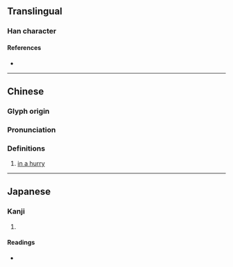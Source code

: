 {{character info/new}}
==Translingual==

===Han character===
{{Han char|rn=60|rad=彳|as=04|sn=7|four=|canj=HOMG,XHOMG|ids=⿰彳王}}

====References====
* {{Han ref|kx=0365.200|dkj=10058|dj=0685.130|hdz=20814.070|uh=5F7A|ud=24442}}

----

==Chinese==
{{zh-forms}}

===Glyph origin===
{{Han etym}}

===Pronunciation===
{{zh-pron
|m=wǎng
|c=wong4
|mc=y
|oc=y
|cat=
}}

===Definitions===
{{zh-hanzi}}

# [[in a hurry]] {{g|as in walking}}

----

==Japanese==

===Kanji===
{{ja-kanji|grade=|rs=彳04}}

# {{rfdef|ja|sort=彳04}}

====Readings====
* {{ja-readings|on=[[おう]] (ō)|kun=[[いそぎゆく]] (isogiyuku)}}